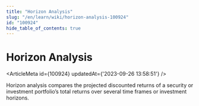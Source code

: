 ```yaml
---
title: "Horizon Analysis"
slug: "/en/learn/wiki/horizon-analysis-100924"
id: "100924"
hide_table_of_contents: true
---
```



# Horizon Analysis

<ArticleMeta id={100924} updatedAt={'2023-09-26 13:58:51'} />
<div className='border-solid border-b border-t-0 my-4 border-[var(--ifm-color-gray-300)]' />

Horizon analysis compares the projected discounted returns of a security or investment portfolio’s total returns over several time frames or investment horizons.
